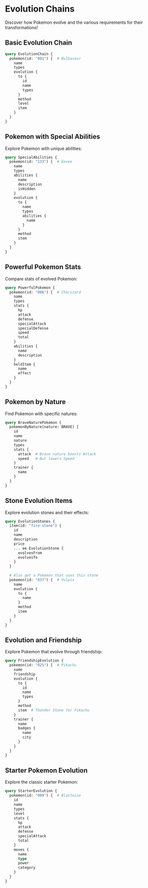 # Evolution Chains

Discover how Pokemon evolve and the various requirements for their transformations!

## Basic Evolution Chain

```graphql interactive
query EvolutionChain {
  pokemon(id: "001") {  # Bulbasaur
    name
    types
    evolution {
      to {
        id
        name
        types
      }
      method
      level
      item
    }
  }
}
```

## Pokemon with Special Abilities

Explore Pokemon with unique abilities:

```graphql interactive
query SpecialAbilities {
  pokemon(id: "133") {  # Eevee
    name
    types
    abilities {
      name
      description
      isHidden
    }
    evolution {
      to {
        name
        types
        abilities {
          name
        }
      }
      method
      item
    }
  }
}
```

## Powerful Pokemon Stats

Compare stats of evolved Pokemon:

```graphql interactive
query PowerfulPokemon {
  pokemon(id: "006") {  # Charizard
    name
    types
    stats {
      hp
      attack
      defense
      specialAttack
      specialDefense
      speed
      total
    }
    abilities {
      name
      description
    }
    heldItem {
      name
      effect
    }
  }
}
```

## Pokemon by Nature

Find Pokemon with specific natures:

```graphql interactive
query BraveNaturePokemon {
  pokemonByNature(nature: BRAVE) {
    id
    name
    nature
    types
    stats {
      attack  # Brave nature boosts Attack
      speed   # But lowers Speed
    }
    trainer {
      name
    }
  }
}
```

## Stone Evolution Items

Explore evolution stones and their effects:

```graphql interactive
query EvolutionStones {
  item(id: "fire-stone") {
    id
    name
    description
    price
    ... on EvolutionStone {
      evolvesFrom
      evolvesTo
    }
  }
  
  # Also get a Pokemon that uses this stone
  pokemon(id: "037") {  # Vulpix
    name
    evolution {
      to {
        name
      }
      method
      item
    }
  }
}
```

## Evolution and Friendship

Explore Pokemon that evolve through friendship:

```graphql interactive
query FriendshipEvolution {
  pokemon(id: "025") {  # Pikachu
    name
    friendship
    evolution {
      to {
        id
        name
        types
      }
      method
      item  # Thunder Stone for Pikachu
    }
    trainer {
      name
      badges {
        name
        city
      }
    }
  }
}
```

## Starter Pokemon Evolution

Explore the classic starter Pokemon:

```graphql interactive
query StarterEvolution {
  pokemon(id: "009") {  # Blastoise
    id
    name
    types
    level
    stats {
      hp
      attack
      defense
      specialAttack
      total
    }
    moves {
      name
      type
      power
      category
    }
  }
}
```